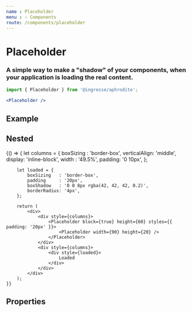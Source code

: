 ```yaml
---
name : Placeholder
menu : › Components
route: /components/placeholder
---
```



# Placeholder
### A simple way to make a "shadow" of your components, when your application is loading the real content.

```jsx
import { Placeholder } from '@ingresse/aphrodite';

<Placeholder />
```


## Example

<Playground>
    <Placeholder />
    <Placeholder
        height={200}
    />
</Playground>


## Nested

<Playground>
    {() => {
        let columns = {
            boxSizing    : 'border-box',
            verticalAlign: 'middle',
            display: 'inline-block',
            width  : '49.5%',
            padding: '0 10px',
        };

        let loaded = {
            boxSizing   : 'border-box',
            padding     : '20px',
            boxShadow   : '0 0 8px rgba(42, 42, 42, 0.2)',
            borderRadius: '4px',
        };

        return (
            <div>
                <div style={columns}>
                    <Placeholder block={true} height={60} styles={{ padding: '20px' }}>
                        <Placeholder width={90} height={20} />
                    </Placeholder>
                </div>
                <div style={columns}>
                    <div style={loaded}>
                        Loaded
                    </div>
                </div>
            </div>
        );
    }}
</Playground>


## Properties

<Props of={Placeholder} />
